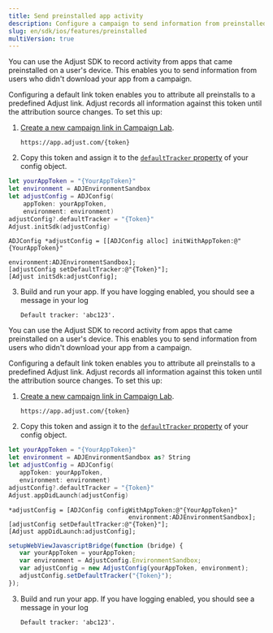 ```yaml
---
title: Send preinstalled app activity
description: Configure a campaign to send information from preinstalled apps.
slug: en/sdk/ios/features/preinstalled
multiVersion: true
---
```


<SdkVersion version="v5">

You can use the Adjust SDK to record activity from apps that came preinstalled on a user's device. This enables you to send information from users who didn't download your app from a campaign.

Configuring a default link token enables you to attribute all preinstalls to a predefined Adjust link. Adjust records all information against this token until the attribution source changes. To set this up:

1. [Create a new campaign link in Campaign Lab](https://help.adjust.com/en/article/links).

   ```text
   https://app.adjust.com/{token}
   ```

2. Copy this token and assign it to the [`defaultTracker` property](/en/sdk/ios/configuration#set-default-link-token) of your config object.

<Tabs>
<Tab title="Swift" sync="swift">

```swift
let yourAppToken = "{YourAppToken}"
let environment = ADJEnvironmentSandbox
let adjustConfig = ADJConfig(
    appToken: yourAppToken,
    environment: environment)
adjustConfig?.defaultTracker = "{Token}"
Adjust.initSdk(adjustConfig)
```

</Tab>
<Tab title="Objective-C" sync="objc">

```objc
ADJConfig *adjustConfig = [[ADJConfig alloc] initWithAppToken:@"{YourAppToken}"
                                              environment:ADJEnvironmentSandbox];
[adjustConfig setDefaultTracker:@"{Token}"];
[Adjust initSdk:adjustConfig];
```

</Tab>
</Tabs>

3. Build and run your app. If you have logging enabled, you should see a message in your log

   ```text
   Default tracker: 'abc123'.
   ```

</SdkVersion>

<SdkVersion version="v4">

You can use the Adjust SDK to record activity from apps that came preinstalled on a user's device. This enables you to send information from users who didn't download your app from a campaign.

Configuring a default link token enables you to attribute all preinstalls to a predefined Adjust link. Adjust records all information against this token until the attribution source changes. To set this up:

1. [Create a new campaign link in Campaign Lab](https://help.adjust.com/en/article/links).

   ```text
   https://app.adjust.com/{token}
   ```

2. Copy this token and assign it to the [`defaultTracker` property](/en/sdk/ios/configuration#set-default-link-token) of your config object.

<Tabs>
<Tab title="Swift" sync="swift">

```swift
let yourAppToken = "{YourAppToken}"
let environment = ADJEnvironmentSandbox as? String
let adjustConfig = ADJConfig(
   appToken: yourAppToken,
   environment: environment)
adjustConfig?.defaultTracker = "{Token}"
Adjust.appDidLaunch(adjustConfig)
```

</Tab>
<Tab title="Objective-C" sync="objc">

```objc
*adjustConfig = [ADJConfig configWithAppToken:@"{YourAppToken}"
                                 environment:ADJEnvironmentSandbox];
[adjustConfig setDefaultTracker:@"{Token}"];
[Adjust appDidLaunch:adjustConfig];
```

</Tab>
<Tab title="Javascript" sync="js">

```js
setupWebViewJavascriptBridge(function (bridge) {
   var yourAppToken = yourAppToken;
   var environment = AdjustConfig.EnvironmentSandbox;
   var adjustConfig = new AdjustConfig(yourAppToken, environment);
   adjustConfig.setDefaultTracker("{Token}");
});
```

</Tab>
</Tabs>

3. Build and run your app. If you have logging enabled, you should see a message in your log

   ```text
   Default tracker: 'abc123'.
   ```

</SdkVersion>
